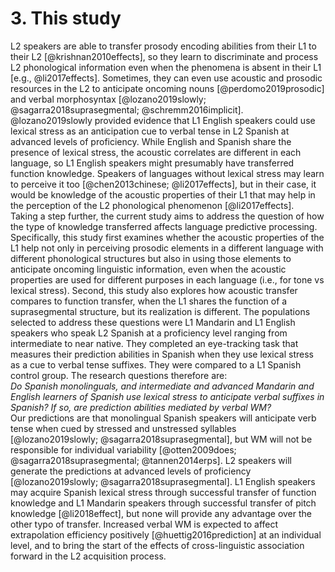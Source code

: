 # 3. This study
L2 speakers are able to transfer prosody encoding abilities from their L1 to their L2 [@krishnan2010effects], so they learn to discriminate and process L2 phonological information even when the phenomena is absent in their L1 [e.g., @li2017effects]. Sometimes, they can even use acoustic and prosodic resources in the L2 to anticipate oncoming nouns [@perdomo2019prosodic] and verbal morphosyntax [@lozano2019slowly; @sagarra2018suprasegmental; @schremm2016implicit]. @lozano2019slowly provided evidence that L1 English speakers could use lexical stress as an anticipation cue to verbal tense in L2 Spanish at advanced levels of proficiency. While English and Spanish share the presence of lexical stress, the acoustic correlates are different in each language, so L1 English speakers might presumably have transferred function knowledge. Speakers of languages without lexical stress may learn to perceive it too [@chen2013chinese; @li2017effects], but in their case, it would be knowledge of the acoustic properties of their L1 that may help in the perception of the L2 phonological phenomenon [@li2017effects].              
Taking a step further, the current study aims to address the question of how the type of knowledge transferred affects language predictive processing. Specifically, this study first examines whether the acoustic properties of the L1 help not only in perceiving prosodic elements in a different language with different phonological structures but also in using those elements to anticipate oncoming linguistic information, even when the acoustic properties are used for different purposes in each language (i.e., for tone vs lexical stress). Second, this study also explores how acoustic transfer compares to function transfer, when the L1 shares the function of a suprasegmental structure, but its realization is different.
The populations selected to address these questions were L1 Mandarin and L1 English speakers who speak L2 Spanish at a proficiency level ranging from intermediate to near native. They completed an eye-tracking task that measures their prediction abilities in Spanish when they use lexical stress as a cue to verbal tense suffixes. They were compared to a L1 Spanish control group. The research questions therefore are:      
*Do Spanish monolinguals, and intermediate and advanced Mandarin and English learners of Spanish use lexical stress to anticipate verbal suffixes in Spanish? If so, are prediction abilities mediated by verbal WM?*        
Our predictions are that monolingual Spanish speakers will anticipate verb tense when cued by stressed and unstressed syllables [@lozano2019slowly; @sagarra2018suprasegmental], but WM will not be responsible for individual variability [@otten2009does; @sagarra2018suprasegmental; @tannen2014erps]. L2 speakers will generate the predictions at advanced levels of proficiency [@lozano2019slowly; @sagarra2018suprasegmental]. L1 English speakers may acquire Spanish lexical stress through successful transfer of function knowledge and L1 Mandarin speakers through successful transfer of pitch knowledge [@li2018effect], but none will provide any advantage over the other typo of transfer. Increased verbal WM is expected to affect extrapolation efficiency positively [@huettig2016prediction] at an individual level, and to bring the start of the effects of cross-linguistic association forward in the L2 acquisition process.